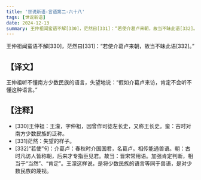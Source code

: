 ```yaml
---
title: '世说新语-言语第二-六十八'
tags: [世说新语]
date: 2024-12-13
summary: 王仲祖闻蛮语不解[330]，茫然曰[331]：“若使介葛卢来朝，故当不昧此语[332]。
---
```


王仲祖闻蛮语不解[330]，茫然曰[331]：“若使介葛卢来朝，故当不昧此语[332]。”

## 【译文】

王仲祖听不懂南方少数民族的语言，失望地说：“假如介葛卢来访，肯定不会听不懂这种语言。”

## 【注释】

- [330]王仲祖：王濛，字仲祖，因曾作司徒左长史，又称王长史。蛮：古时对南方少数民族的泛称。
- [331]茫然：失望的样子。
- [332]“若使”句：介葛卢：春秋时介国国君，名葛卢。相传能通兽语。朝：古时凡访人皆称朝，后来才专指臣见君。故当：晋宋常用语。加强肯定判断，相当于“当然”、“肯定”。王濛这样说，是将少数民族的语言等同于兽语，是对少数民族的蔑视。
